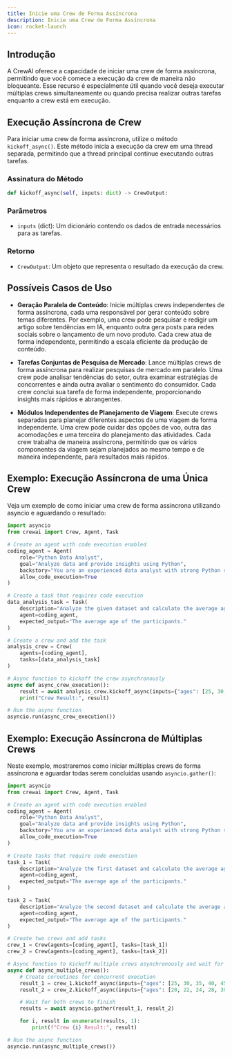 ```yaml
---
title: Inicie uma Crew de Forma Assíncrona
description: Inicie uma Crew de Forma Assíncrona
icon: rocket-launch
---
```


## Introdução

A CrewAI oferece a capacidade de iniciar uma crew de forma assíncrona, permitindo que você comece a execução da crew de maneira não bloqueante. 
Esse recurso é especialmente útil quando você deseja executar múltiplas crews simultaneamente ou quando precisa realizar outras tarefas enquanto a crew está em execução.

## Execução Assíncrona de Crew

Para iniciar uma crew de forma assíncrona, utilize o método `kickoff_async()`. Este método inicia a execução da crew em uma thread separada, permitindo que a thread principal continue executando outras tarefas.

### Assinatura do Método

```python Code
def kickoff_async(self, inputs: dict) -> CrewOutput:
```

### Parâmetros

- `inputs` (dict): Um dicionário contendo os dados de entrada necessários para as tarefas.

### Retorno

- `CrewOutput`: Um objeto que representa o resultado da execução da crew.

## Possíveis Casos de Uso

- **Geração Paralela de Conteúdo**: Inicie múltiplas crews independentes de forma assíncrona, cada uma responsável por gerar conteúdo sobre temas diferentes. Por exemplo, uma crew pode pesquisar e redigir um artigo sobre tendências em IA, enquanto outra gera posts para redes sociais sobre o lançamento de um novo produto. Cada crew atua de forma independente, permitindo a escala eficiente da produção de conteúdo.

- **Tarefas Conjuntas de Pesquisa de Mercado**: Lance múltiplas crews de forma assíncrona para realizar pesquisas de mercado em paralelo. Uma crew pode analisar tendências do setor, outra examinar estratégias de concorrentes e ainda outra avaliar o sentimento do consumidor. Cada crew conclui sua tarefa de forma independente, proporcionando insights mais rápidos e abrangentes.

- **Módulos Independentes de Planejamento de Viagem**: Execute crews separadas para planejar diferentes aspectos de uma viagem de forma independente. Uma crew pode cuidar das opções de voo, outra das acomodações e uma terceira do planejamento das atividades. Cada crew trabalha de maneira assíncrona, permitindo que os vários componentes da viagem sejam planejados ao mesmo tempo e de maneira independente, para resultados mais rápidos.

## Exemplo: Execução Assíncrona de uma Única Crew

Veja um exemplo de como iniciar uma crew de forma assíncrona utilizando asyncio e aguardando o resultado:

```python Code
import asyncio
from crewai import Crew, Agent, Task

# Create an agent with code execution enabled
coding_agent = Agent(
    role="Python Data Analyst",
    goal="Analyze data and provide insights using Python",
    backstory="You are an experienced data analyst with strong Python skills.",
    allow_code_execution=True
)

# Create a task that requires code execution
data_analysis_task = Task(
    description="Analyze the given dataset and calculate the average age of participants. Ages: {ages}",
    agent=coding_agent,
    expected_output="The average age of the participants."
)

# Create a crew and add the task
analysis_crew = Crew(
    agents=[coding_agent],
    tasks=[data_analysis_task]
)

# Async function to kickoff the crew asynchronously
async def async_crew_execution():
    result = await analysis_crew.kickoff_async(inputs={"ages": [25, 30, 35, 40, 45]})
    print("Crew Result:", result)

# Run the async function
asyncio.run(async_crew_execution())
```

## Exemplo: Execução Assíncrona de Múltiplas Crews

Neste exemplo, mostraremos como iniciar múltiplas crews de forma assíncrona e aguardar todas serem concluídas usando `asyncio.gather()`:

```python Code
import asyncio
from crewai import Crew, Agent, Task

# Create an agent with code execution enabled
coding_agent = Agent(
    role="Python Data Analyst",
    goal="Analyze data and provide insights using Python",
    backstory="You are an experienced data analyst with strong Python skills.",
    allow_code_execution=True
)

# Create tasks that require code execution
task_1 = Task(
    description="Analyze the first dataset and calculate the average age of participants. Ages: {ages}",
    agent=coding_agent,
    expected_output="The average age of the participants."
)

task_2 = Task(
    description="Analyze the second dataset and calculate the average age of participants. Ages: {ages}",
    agent=coding_agent,
    expected_output="The average age of the participants."
)

# Create two crews and add tasks
crew_1 = Crew(agents=[coding_agent], tasks=[task_1])
crew_2 = Crew(agents=[coding_agent], tasks=[task_2])

# Async function to kickoff multiple crews asynchronously and wait for all to finish
async def async_multiple_crews():
    # Create coroutines for concurrent execution
    result_1 = crew_1.kickoff_async(inputs={"ages": [25, 30, 35, 40, 45]})
    result_2 = crew_2.kickoff_async(inputs={"ages": [20, 22, 24, 28, 30]})

    # Wait for both crews to finish
    results = await asyncio.gather(result_1, result_2)

    for i, result in enumerate(results, 1):
        print(f"Crew {i} Result:", result)

# Run the async function
asyncio.run(async_multiple_crews())
```